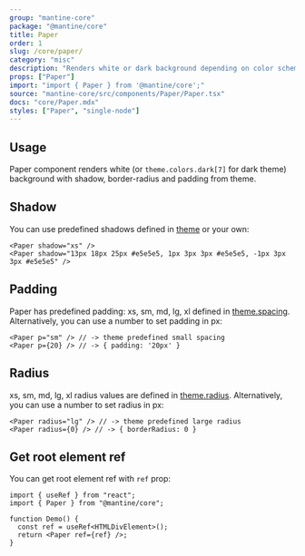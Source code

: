 ```yaml
---
group: "mantine-core"
package: "@mantine/core"
title: Paper
order: 1
slug: /core/paper/
category: "misc"
description: "Renders white or dark background depending on color scheme"
props: ["Paper"]
import: "import { Paper } from '@mantine/core';"
source: "mantine-core/src/components/Paper/Paper.tsx"
docs: "core/Paper.mdx"
styles: ["Paper", "single-node"]
---
```



## Usage

Paper component renders white (or `theme.colors.dark[7]` for dark theme)
background with shadow, border-radius and padding from theme.

<Demo data={PaperDemos.configurator} />

## Shadow

You can use predefined shadows defined in [theme](/theming/extend-theme/#spacing-radius-and-shadows) or your own:

```tsx
<Paper shadow="xs" />
<Paper shadow="13px 18px 25px #e5e5e5, 1px 3px 3px #e5e5e5, -1px 3px 3px #e5e5e5" />
```

## Padding

Paper has predefined padding: xs, sm, md, lg, xl defined in [theme.spacing](/theming/extend-theme/#spacing-radius-and-shadows).
Alternatively, you can use a number to set padding in px:

```tsx
<Paper p="sm" /> // -> theme predefined small spacing
<Paper p={20} /> // -> { padding: '20px' }
```

## Radius

xs, sm, md, lg, xl radius values are defined in [theme.radius](/theming/extend-theme/#spacing-radius-and-shadows).
Alternatively, you can use a number to set radius in px:

```tsx
<Paper radius="lg" /> // -> theme predefined large radius
<Paper radius={0} /> // -> { borderRadius: 0 }
```

## Get root element ref

You can get root element ref with `ref` prop:

```tsx
import { useRef } from "react";
import { Paper } from "@mantine/core";

function Demo() {
  const ref = useRef<HTMLDivElement>();
  return <Paper ref={ref} />;
}
```
